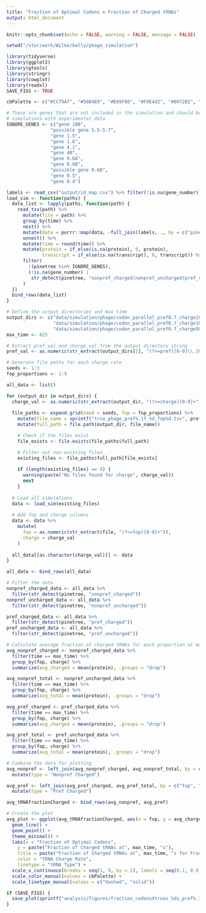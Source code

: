 ```yaml
---
title: "Fraction of Optimal Codons x Fraction of Charged tRNAs"
output: html_document
---
```


```r
knitr::opts_chunk$set(echo = FALSE, warning = FALSE, message = FALSE)

setwd("/stor/work/Wilke/kelly/phage_simulation")

library(tidyverse)
library(ggplot2)
library(gtools)
library(stringr)
library(cowplot)
library(readxl)
SAVE_FIGS <- TRUE

cbPalette <- c("#CC79A7", "#56B4E9", "#E69F00", "#F0E442", "#0072B2", "#D55E00", "#009E73", "#999999")

# These are genes that are not included in the simulation and should be removed before comparing
# simulations with experimental data
IGNORE_GENES <- c("gene 10B",
                "possible gene 5.5-5.7",
                "gene 1.5",
                "gene 1.6",
                "gene 4.1",
                "gene 4B",
                "gene 0.6A",
                "gene 0.6B",
                "possible gene 0.6B",
                "gene 0.5",
                "gene 0.4")
```

```r
labels <- read_csv("output/id_map.csv") %>% filter(!is.na(gene_number))
load_sim <- function(paths) {
  data_list <- lapply(paths, function(path) {
    read_tsv(path) %>%
      mutate(file = path) %>%
      group_by(time) %>%
      nest() %>%
      mutate(data = purrr::map(data, ~full_join(labels, ., by = c("pinetree" = "species")))) %>%
      unnest() %>%
      mutate(time = round(time)) %>%
      mutate(protein = if_else(is.na(protein), 0, protein),
             transcript = if_else(is.na(transcript), 0, transcript)) %>%
      filter(
        !(pinetree %in% IGNORE_GENES),
        (!is.na(gene_number) | 
         str_detect(pinetree, "nonpref_charged|nonpref_uncharged|pref_charged|pref_uncharged"))
      )
  })
  bind_rows(data_list)
}

# Define the output directories and max time
output_dirs <- c("data/simulation/phage/codon_parallel_pref0.7_charge100",
                 "data/simulation/phage/codon_parallel_pref0.7_charge10",
                 "data/simulation/phage/codon_parallel_pref0.7_charge50")
max_time <- 825

# Extract pref_val and charge_val from the output directory string
pref_val <- as.numeric(str_extract(output_dirs[1], "(?<=pref)[0-9]\\.[0-9]"))

# Generate file paths for each charge rate
seeds <- 1:3
fop_proportions <- 1:9

all_data <- list()

for (output_dir in output_dirs) {
  charge_val <- as.numeric(str_extract(output_dir, "(?<=charge)[0-9]+"))
  
  file_paths <- expand.grid(seed = seeds, fop = fop_proportions) %>%
    mutate(file_name = sprintf("trna_phage_pref%.1f_%d_fop%d.tsv", pref_val, seed, fop)) %>%
    mutate(full_path = file.path(output_dir, file_name))

    # Check if the files exist
    file_exists <- file.exists(file_paths$full_path)

    # Filter out non-existing files
    existing_files <- file_paths$full_path[file_exists]
    
    if (length(existing_files) == 0) {
      warning(paste("No files found for charge", charge_val))
      next
    }
  
  # Load all simulations
  data <- load_sim(existing_files)
  
  # Add fop and charge columns
  data <- data %>%
    mutate(
      fop = as.numeric(str_extract(file, "(?<=fop)[0-9]+")),
      charge = charge_val
    )
  
  all_data[[as.character(charge_val)]] <- data
}

all_data <- bind_rows(all_data)

# Filter the data 
nonpref_charged_data <- all_data %>%
  filter(str_detect(pinetree, "nonpref_charged"))
nonpref_uncharged_data <- all_data %>%
  filter(str_detect(pinetree, "nonpref_uncharged"))

pref_charged_data <- all_data %>%
  filter(str_detect(pinetree, "pref_charged"))
pref_uncharged_data <- all_data %>%
  filter(str_detect(pinetree, "pref_uncharged"))

# Calculate average fraction of charged tRNAs for each proportion at max time
avg_nonpref_charged <- nonpref_charged_data %>%
  filter(time == max_time) %>%
  group_by(fop, charge) %>%
  summarize(avg_charged = mean(protein), .groups = "drop")

avg_nonpref_total <- nonpref_uncharged_data %>%
  filter(time == max_time) %>%
  group_by(fop, charge) %>%
  summarize(avg_total = mean(protein), .groups = "drop")

avg_pref_charged <- pref_charged_data %>%
  filter(time == max_time) %>%
  group_by(fop, charge) %>%
  summarize(avg_charged = mean(protein), .groups = "drop")

avg_pref_total <- pref_uncharged_data %>%
  filter(time == max_time) %>%
  group_by(fop, charge) %>%
  summarize(avg_total = mean(protein), .groups = "drop")

# Combine the data for plotting
avg_nonpref <- left_join(avg_nonpref_charged, avg_nonpref_total, by = c("fop", "charge")) %>%
  mutate(type = "Nonpref Charged")

avg_pref <- left_join(avg_pref_charged, avg_pref_total, by = c("fop", "charge")) %>%
  mutate(type = "Pref Charged")

avg_tRNAfractionCharged <- bind_rows(avg_nonpref, avg_pref)

# Create the plot
avg_plot <- ggplot(avg_tRNAfractionCharged, aes(x = fop, y = avg_charged / (avg_charged + avg_total), color = as.factor(charge), linetype = type)) +
  geom_line() +
  geom_point() +
  theme_minimal() +
  labs(x = "Fraction of Optimal Codons", 
    y = paste("Fraction of Charged tRNAs at", max_time, "s"), 
    title = paste("Fraction of Charged tRNAs at", max_time, "s for Fractions of Optimal Codons\n[ tRNA pref proportion:", pref_val, "]"),
    color = "tRNA Charge Rate",
    linetype = "tRNA Type") +
  scale_x_continuous(breaks = seq(1, 9, by = 1), labels = seq(0.1, 0.9, by = 0.1)) +
  scale_color_manual(values = cbPalette) +
  scale_linetype_manual(values = c("dashed", "solid"))

if (SAVE_FIGS) {
  save_plot(sprintf("analysis/figures/fraction_codonsXtrnas_%ds_pref%.1f.pdf", max_time, pref_val), avg_plot, base_width = 8, base_height = 5)
}
```